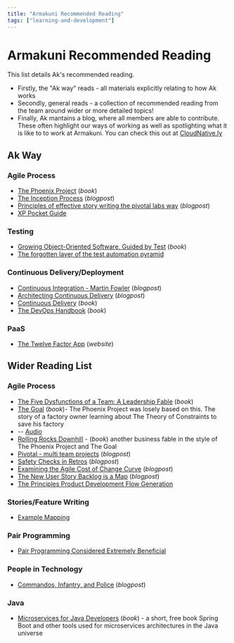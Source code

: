 ```yaml
---
title: "Armakuni Recommended Reading"
tags: ["learning-and-development"]
---
```



# Armakuni Recommended Reading

This list details Ak's recommended reading.

- Firstly, the "Ak way" reads - all materials explicitly relating to how Ak works
- Secondly, general reads - a collection of recommended reading from the team around wider or more detailed topics!
- Finally, Ak mantains a blog, where all members are able to contribute. These often highlight our ways of working as well as spotlighting what it is like to to work at Armakuni. You can check this out at [CloudNative.ly](https://cloudnative.ly/)

## Ak Way

### Agile Process

- [The Phoenix Project](https://www.amazon.co.uk/d/Books/Phoenix-Project-DevOps-Helping-Business/0988262509/ref=sr_1_1?ie=UTF8&qid=1493709879&sr=8-1&keywords=the+phoenix+project) (_book_)
- [The Inception Process](https://tanzu.vmware.com/content/blog/inception-knowing-what-to-build-and-where-you-should-start) (_blogpost_)
- [Principles of effective story writing the pivotal labs way](https://www.pivotaltracker.com/blog/principles-of-effective-story-writing-the-pivotal-labs-way/) (_blogpost_)
- [XP Pocket Guide](https://www.amazon.com/Extreme-Programming-Pocket-Guide-chromatic/dp/0596004850/)

### Testing

- [Growing Object-Oriented Software, Guided by Test](https://www.amazon.co.uk/Growing-Object-Oriented-Software-Guided-Signature/dp/0321503627/ref=sr_1_1?s=books&ie=UTF8&qid=1493996018&sr=1-1) (_book_)
- [The forgotten layer of the test automation pyramid](https://www.mountaingoatsoftware.com/blog/the-forgotten-layer-of-the-test-automation-pyramid)

### Continuous Delivery/Deployment

- [Continuous Integration - Martin Fowler](https://www.martinfowler.com/articles/continuousIntegration.html) (_blogpost_)
- [Architecting Continuous Delivery](https://www.thoughtworks.com/insights/blog/architecting-continuous-delivery) (_blogpost_)
- [Continuous Delivery](https://www.amazon.co.uk/d/Books/Continuous-Delivery-Deployment-Automation-Addison-Wesley/0321601912/ref=sr_1_1?ie=UTF8&qid=1493995890&sr=8-1) (_book_)
- [The DevOps Handbook](https://www.amazon.co.uk/Devops-Handbook-World-Class-Reliability-Organizations/dp/1942788002/ref=pd_bxgy_14_img_2?_encoding=UTF8&psc=1&refRID=ZWEN4CEYSRHM6CWXDQ3J) (_book_)

### PaaS

- [The Twelve Factor App](https://12factor.net/) (_website_)

## Wider Reading List

### Agile Process

- [The Five Dysfunctions of a Team: A Leadership Fable](https://www.amazon.co.uk/Five-Dysfunctions-Team-Leadership-Lencioni/dp/0787960756/ref=sr_1_1?ie=UTF8&qid=1493710724&sr=8-1) (_book_)
- [The Goal](https://www.amazon.co.uk/Goal-Process-Ongoing-Improvement/dp/0566086654/ref=sr_1_1?s=books&ie=UTF8&qid=1493995523&sr=1-1&keywords=the+goal) (_book_)- The Phoenix Project was losely based on this. The story of a factory owner learning about The Theory of Constraints to save his factory
- -- [Audio](https://www.youtube.com/watch?v=osbaztmBkKI&list=PL1BQN30-bzIrDjUlg_0JF96X3_5W68wk1)
- [Rolling Rocks Downhill](https://www.amazon.co.uk/d/Books/Rolling-Rocks-Downhill-Ship-Software-Projects-Every/1505446511/ref=sr_1_1?s=books&ie=UTF8&qid=1493995475&sr=1-1) - (_book_) another business fable in the style of The Phoenix Project and The Goal
- [Pivotal - multi team projects](https://tanzu.vmware.com/content/blog/feature-hydra-how-many-heads-does-your-product-have) (_blogpost_)
- [Safety Checks in Retros](https://lizkeogh.com/2012/12/05/how-to-run-safety-checks/) (_blogpost_)
- [Examining the Agile Cost of Change Curve](http://www.agilemodeling.com/essays/costOfChange.htm) (_blogpost_)
- [The New User Story Backlog is a Map](http://jpattonassociates.com/the-new-backlog/) (_blogpost_)
- [The Principles Product Development Flow Generation](https://www.amazon.co.uk/Principles-Product-Development-Flow-Generation/dp/1935401009)

### Stories/Feature Writing

- [Example Mapping](https://cucumber.io/blog/bdd/example-mapping-introduction/)

### Pair Programming

- [Pair Programming Considered Extremely Beneficial](https://tanzu.vmware.com/content/blog/pair-programming-considered-extremely-beneficial)

### People in Technology

- [Commandos, Infantry, and Police](https://blog.codinghorror.com/commandos-infantry-and-police/) (_blogpost_)

### Java

- [Microservices for Java Developers](http://developers.redhat.com/promotions/microservices-for-java-developers) (_book_) - a short, free book Spring Boot and other tools used for microservices architectures in the Java universe
